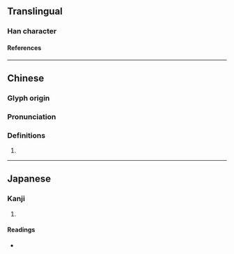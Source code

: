 {{character info/new}}
==Translingual==

===Han character===
{{Han char|rn=9|rad=人|as=09|sn=11|four=22227|canj=OUMB|ids=⿰亻耑}}

====References====
{{Han ref|kx=0111.330|dkj=00896|dj=0238.070|hdz=10191.090|uh=5073}}

----

==Chinese==
{{zh-forms}}

===Glyph origin===
{{Han etym}}

===Pronunciation===
{{zh-pron
|m=duān
|c=zeoi3,dyun1
|mc=y
|oc=y
|cat=
}}

===Definitions===
{{zh-hanzi}}

# {{zh-only|仯偳|[[small]]}}

----

==Japanese==

===Kanji===
{{ja-kanji|grade=|rs=人09}}

# {{defn|lang=ja|sort=人09}}

====Readings====
* {{ja-readings|on=[[たん]] (tan)|kun=[[ちひさい]] (chihisai), [[すこし]] (sukoshi)}}
